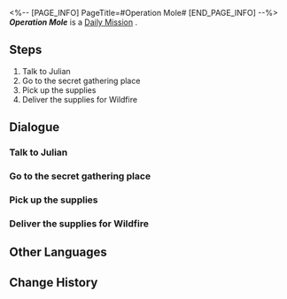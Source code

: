 <%-- [PAGE_INFO]
PageTitle=#Operation Mole#
[END_PAGE_INFO] --%>
{{Stub|Dialogue.}}
{{Mission Infobox
|id            = 3011011
|title         = 
|image         = <!--Mission Operation Mole.png-->
|type          = Daily
|event_name    = 
|chapter       = 
|requirements  = 
|summary       = <!--official mission summary from Fate's Atlas-->
|characters    = Joshua; Julian; Trailblazer; Waiting Elderly
|startLocation = [[<!--starting world-->]] - [[<!--starting area-->]]
|world         = <!--starting world-->
|area          = <!--starting area-->
|prev          = 
|next          = 
|rewards       = Credit*5,000
}}
'''''Operation Mole''''' is a [[Daily Mission]]<!--in [world]-->.

==Steps==
# Talk to Julian
# Go to the secret gathering place
# Pick up the supplies
# Deliver the supplies for Wildfire

<!--
==Gameplay Notes==

--><!--
==Trial Character==

-->
==Dialogue==
{{Stub Dialogue}}
===Talk to Julian===
{{Mission Description|type=daily|location=<!--to be added-->|Julian of the Moles is looking around here, as if planning something... Should you talk to him?}}
{{Dialogue Start}}
:{{tx}}
{{Dialogue End}}

===Go to the secret gathering place===
{{Mission Description|type=daily|location=<!--to be added-->|update|The sneaky Julian makes you join him. Go to the "Wildfire" gathering place to see what happened.}}
{{Dialogue Start}}
:{{tx}}
{{Dialogue End}}

===Pick up the supplies===
{{Mission Description|type=daily|location=<!--to be added-->|update|Pick up the supplies and don't ask why.}}
{{Dialogue Start}}
:{{tx}}
{{Dialogue End}}

===Deliver the supplies for Wildfire===
{{Mission Description|type=daily|location=<!--to be added-->|update|Julian asks you to deliver the remaining orders of "Wildfire." You don't know why, but it's good to help those in need... right?}}
{{Dialogue Start}}
:{{tx}}
{{Dialogue End}}

==Other Languages==
{{Other Languages
|en   = Operation Mole
|zhs  = 鼹鼠行动
|zht  = 鼴鼠行動
|ja   = モグラ計画
|ko   = 두더지 행동
|es   = Operación topo
|fr   = Opération Taupe
|ru   = Операция «Кроты»
|th   = ปฏิบัติการตัวตุ่น
|vi   = Chuột Chũi Hành Động
|de   = Operation Maulwurf
|id   = Operasi The Moles
|pt   = Operação Toupeira
}}

==Change History==
{{Change History|1.0}}
